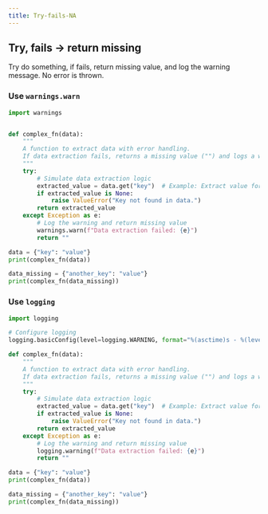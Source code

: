 ```yaml
---
title: Try-fails-NA
---
```


## Try, fails -> return missing

Try do something, if fails, return missing value, and log the warning message. No error is thrown. 


### Use `warnings.warn`


```python
import warnings


def complex_fn(data):
    """
    A function to extract data with error handling.
    If data extraction fails, returns a missing value ("") and logs a warning.
    """
    try:
        # Simulate data extraction logic
        extracted_value = data.get("key")  # Example: Extract value for "key"
        if extracted_value is None:
            raise ValueError("Key not found in data.")
        return extracted_value
    except Exception as e:
        # Log the warning and return missing value
        warnings.warn(f"Data extraction failed: {e}")
        return ""
```


```python
data = {"key": "value"}
print(complex_fn(data))  
```

```python
data_missing = {"another_key": "value"}
print(complex_fn(data_missing)) 
```

### Use `logging`

```python
import logging

# Configure logging
logging.basicConfig(level=logging.WARNING, format="%(asctime)s - %(levelname)s - %(message)s")

def complex_fn(data):
    """
    A function to extract data with error handling.
    If data extraction fails, returns a missing value ("") and logs a warning.
    """
    try:
        # Simulate data extraction logic
        extracted_value = data.get("key")  # Example: Extract value for "key"
        if extracted_value is None:
            raise ValueError("Key not found in data.")
        return extracted_value
    except Exception as e:
        # Log the warning and return missing value
        logging.warning(f"Data extraction failed: {e}")
        return ""
```


```python
data = {"key": "value"}
print(complex_fn(data))  
```

```python
data_missing = {"another_key": "value"}
print(complex_fn(data_missing)) 
```
